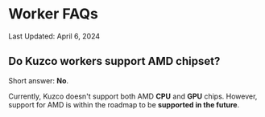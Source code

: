 
# Worker FAQs

<Callout type="warning">
	Last Updated: April 6, 2024
</Callout>

## Do Kuzco workers support AMD chipset?

Short answer: **No**.

Currently, Kuzco doesn't support both AMD **CPU** and **GPU** chips. However, support for AMD is within the roadmap to be **supported in the future**.
